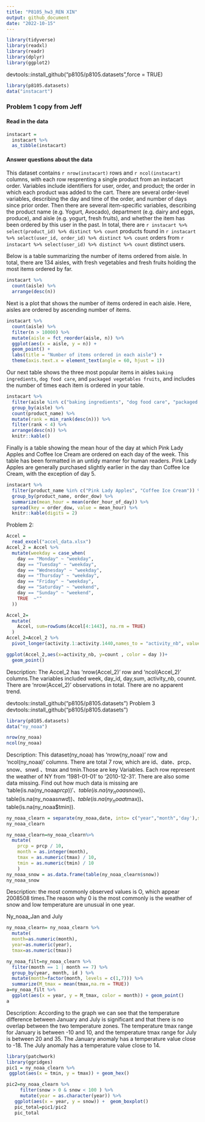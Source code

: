 ```yaml
---
title: "P8105_hw3_REN XIN"
output: github_document
date: "2022-10-15"
---
```

```r
library(tidyverse)
library(readxl)
library(readr)
library(dplyr)
library(ggplot2)
```
devtools::install_github("p8105/p8105.datasets",force = TRUE)
```r
library(p8105.datasets)
data("instacart")
```

### Problem 1 copy from Jeff

#### Read in the data

```r
instacart = 
  instacart %>% 
  as_tibble(instacart)
```

#### Answer questions about the data

This dataset contains `r nrow(instacart)` rows and `r ncol(instacart)` columns, with each row resprenting a single product from an instacart order. Variables include identifiers for user, order, and product; the order in which each product was added to the cart. There are several order-level variables, describing the day and time of the order, and number of days since prior order. Then there are several item-specific variables, describing the product name (e.g. Yogurt, Avocado), department (e.g. dairy and eggs, produce), and aisle (e.g. yogurt, fresh fruits), and whether the item has been ordered by this user in the past. In total, there are `r instacart %>% select(product_id) %>% distinct %>% count` products found in `r instacart %>% select(user_id, order_id) %>% distinct %>% count` orders from `r instacart %>% select(user_id) %>% distinct %>% count` distinct users.

Below is a table summarizing the number of items ordered from aisle. In total, there are 134 aisles, with fresh vegetables and fresh fruits holding the most items ordered by far.

```r
instacart %>% 
  count(aisle) %>% 
  arrange(desc(n))
```

Next is a plot that shows the number of items ordered in each aisle. Here, aisles are ordered by ascending number of items.

```r
instacart %>% 
  count(aisle) %>% 
  filter(n > 10000) %>% 
  mutate(aisle = fct_reorder(aisle, n)) %>% 
  ggplot(aes(x = aisle, y = n)) + 
  geom_point() + 
  labs(title = "Number of items ordered in each aisle") +
  theme(axis.text.x = element_text(angle = 60, hjust = 1))

```

Our next table shows the three most popular items in aisles `baking ingredients`, `dog food care`, and `packaged vegetables fruits`, and includes the number of times each item is ordered in your table.

```r
instacart %>% 
  filter(aisle %in% c("baking ingredients", "dog food care", "packaged vegetables fruits")) %>%
  group_by(aisle) %>% 
  count(product_name) %>% 
  mutate(rank = min_rank(desc(n))) %>% 
  filter(rank < 4) %>% 
  arrange(desc(n)) %>%
  knitr::kable()
```

Finally is a table showing the mean hour of the day at which Pink Lady Apples and Coffee Ice Cream are ordered on each day of the week. This table has been formatted in an untidy manner for human readers. Pink Lady Apples are generally purchased slightly earlier in the day than Coffee Ice Cream, with the exception of day 5.

```r
instacart %>%
  filter(product_name %in% c("Pink Lady Apples", "Coffee Ice Cream")) %>%
  group_by(product_name, order_dow) %>%
  summarize(mean_hour = mean(order_hour_of_day)) %>%
  spread(key = order_dow, value = mean_hour) %>%
  knitr::kable(digits = 2)
```

Problem 2:

```r
Accel = 
  read_excel("accel_data.xlsx")
Accel_2 = Accel %>%
  mutate(weekday = case_when(
    day == "Monday" ~ "weekday",
    day == "Tuesday" ~ "weekday",
    day == "Wednesday" ~ "weekday",
    day == "Thursday" ~ "weekday",
    day == "Friday" ~ "weekday",
    day == "Saturday" ~ "weekend",
    day == "Sunday" ~ "weekend",
    TRUE  ~""
  ))
```


```r
Accel_2=
  mutate(
    Accel, sum=rowSums(Accel[4:1443], na.rm = TRUE)
  )
Accel_2=Accel_2 %>%
  pivot_longer(activity.1:activity.1440,names_to = "activity_nb", values_to = "count")

ggplot(Accel_2,aes(x=activity_nb, y=count , color = day ))+
  geom_point()
```

Description: 
The Accel_2 has  'nrow(Accel_2)' row and 'ncol(Accel_2)'  columns.The variables included week, day_id, day,sum, activity_nb, counnt. There are 'nrow(Accel_2)' observations in total. There are no apparent trend.

devtools::install_github("p8105/p8105.datasets")
Problem 3
devtools::install_github("p8105/p8105.datasets")
```r
library(p8105.datasets)
data("ny_noaa")
```
```r
nrow(ny_noaa)
ncol(ny_noaa)

```

Description: 
This dataset(ny_noaa) has 'nrow(ny_noaa)' row and 'ncol(ny_noaa)'  columns. There are total 7 row, which are id、date、prcp、snow、snwd 、tmax and tmin.Those are key Variables. Each row represent the weather of NY from '1981-01-01' to '2010-12-31'. There are also some data missing. Find out how much data is missing are 'table(is.na(ny_noaa$prcp))'、table(is.na(ny_noaa$snow))、table(is.na(ny_noaa$snwd))、table(is.na(ny_noaa$tmax))、table(is.na(ny_noaa$tmin)).


```r
ny_noaa_clearn = separate(ny_noaa,date, into= c("year","month",'day'),sep= "-")
ny_noaa_clearn
```


```r
ny_noaa_clearn=ny_noaa_clearn%>% 
  mutate(
    prcp = prcp / 10,
    month = as.integer(month),
    tmax = as.numeric(tmax) / 10, 
    tmin = as.numeric(tmin) / 10
    )
ny_noaa_snow = as.data.frame(table(ny_noaa_clearn$snow))
ny_noaa_snow
```
Description: 
the most commonly observed values is O, which appear 2008508 times.The reason why 0 is the most commonly is the weather of snow and low temperature are unusual in one year.

Ny_noaa_Jan and July

```r
ny_noaa_clearn= ny_noaa_clearn %>% 
  mutate(
  month=as.numeric(month),
  year=as.numeric(year),
  tmax=as.numeric(tmax)) 

ny_noaa_filt=ny_noaa_clearn %>% 
  filter(month == 1 | month == 7) %>%
  group_by(year, month, id ) %>%
  mutate(month=factor(month, levels = c(1,7))) %>% 
  summarize(M_tmax = mean(tmax,na.rm = TRUE))
a=ny_noaa_filt %>% 
  ggplot(aes(x = year, y = M_tmax, color = month)) + geom_point()
a

```
Description: According to the graph we can see that the temperature difference between January and July is significant and that there is no overlap between the two temperature zones. The temperature tmax range for January is between -10 and 10, and the temperature tmax range for July is between 20 and 35. The January anomaly has a temperature value close to -18. The July anomaly has a temperature value close to 14.
 
```r
library(patchwork)
library(ggridges)
pic1 = ny_noaa_clearn %>% 
 ggplot(aes(x = tmin, y = tmax)) + geom_hex() 

pic2=ny_noaa_clearn %>% 
     filter(snow > 0 & snow < 100 ) %>% 
     mutate(year = as.character(year)) %>% 
   ggplot(aes(x = year, y = snow)) +  geom_boxplot()
   pic_total=pic1/pic2 
   pic_total
```
 
